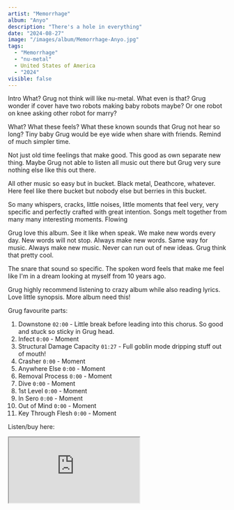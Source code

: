 ```yaml
---
artist: "Memorrhage"
album: "Anyo"
description: "There's a hole in everything"
date: "2024-08-27"
image: "/images/album/Memorrhage-Anyo.jpg"
tags:
  - "Memorrhage"
  - "nu-metal"
  - United States of America
  - "2024"
visible: false
---
```


Intro
What? Grug not think will like nu-metal. What even is that?
Grug wonder if cover have two robots making baby robots maybe? Or one robot on knee asking other robot for marry?

What? What these feels? What these known sounds that Grug not hear so long? Tiny baby Grug would be eye wide when share with friends. Remind of much simpler time.

Not just old time feelings that make good. This good as own separate new thing. Maybe Grug not able to listen all music out there but Grug very sure nothing else like this out there.

All other music so easy but in bucket. Black metal, Deathcore, whatever. Here feel like there bucket but nobody else but berries in this bucket.

So many whispers, cracks, little noises, little moments that feel very, very specific and perfectly crafted with great intention. Songs melt together from many many interesting moments. Flowing

Grug love this album. See it like when speak. We make new words every day. New words will not stop. Always make new words. Same way for music. Always make new music. Never can run out of new ideas. Grug think that pretty cool.

The snare that sound so specific. The spoken word feels that make me feel like I'm in a dream looking at myself from 10 years ago.

Grug highly recommend listening to crazy album while also reading lyrics. Love little synopsis. More album need this!

Grug favourite parts:

1. Downstone `02:00` - Little break before leading into this chorus. So good and stuck so sticky in Grug head.
2. Infect `0:00` - Moment
3. Structural Damage Capacity `01:27` - Full goblin mode dripping stuff out of mouth!
4. Crasher `0:00` - Moment
5. Anywhere Else `0:00` - Moment
6. Removal Process `0:00` - Moment
7. Dive `0:00` - Moment
8. 1st Level `0:00` - Moment
9. In Sero `0:00` - Moment
10. Out of Mind `0:00` - Moment
11. Key Through Flesh `0:00` - Moment

Listen/buy here:

<iframe
  src="https://ampwall.com/services/PlayerCard/v1/content?albumId=0668c8ef-ed05-4b5f-99df-b59ca938ad52&amp;controlStyle=persistent&amp;playerWidth=550"
  style={{ border: "0", width: "550px", height: "700px" }}
/>
